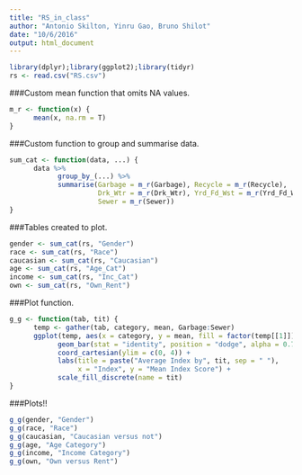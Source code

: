 ```yaml
---
title: "RS_in_class"
author: "Antonio Skilton, Yinru Gao, Bruno Shilot"
date: "10/6/2016"
output: html_document
---
```

```r
library(dplyr);library(ggplot2);library(tidyr)
rs <- read.csv("RS.csv")
```

###Custom mean function that omits NA values.
```r
m_r <- function(x) {
      mean(x, na.rm = T)
}
```


###Custom function to group and summarise data.
```r
sum_cat <- function(data, ...) {
      data %>%
            group_by_(...) %>%
            summarise(Garbage = m_r(Garbage), Recycle = m_r(Recycle), 
                      Drk_Wtr = m_r(Drk_Wtr), Yrd_Fd_Wst = m_r(Yrd_Fd_Wst), 
                      Sewer = m_r(Sewer))
}
```

###Tables created to plot.
```r
gender <- sum_cat(rs, "Gender")
race <- sum_cat(rs, "Race")
caucasian <- sum_cat(rs, "Caucasian")
age <- sum_cat(rs, "Age_Cat")
income <- sum_cat(rs, "Inc_Cat")
own <- sum_cat(rs, "Own_Rent")
```

###Plot function.
```r
g_g <- function(tab, tit) {
      temp <- gather(tab, category, mean, Garbage:Sewer)
      ggplot(temp, aes(x = category, y = mean, fill = factor(temp[[1]]))) + 
            geom_bar(stat = "identity", position = "dodge", alpha = 0.75) + 
            coord_cartesian(ylim = c(0, 4)) +
            labs(title = paste("Average Index by", tit, sep = " "), 
                 x = "Index", y = "Mean Index Score") + 
            scale_fill_discrete(name = tit) 
}
```

###Plots!!
```r
g_g(gender, "Gender")
g_g(race, "Race")
g_g(caucasian, "Caucasian versus not")
g_g(age, "Age Category")
g_g(income, "Income Category")
g_g(own, "Own versus Rent")
```

